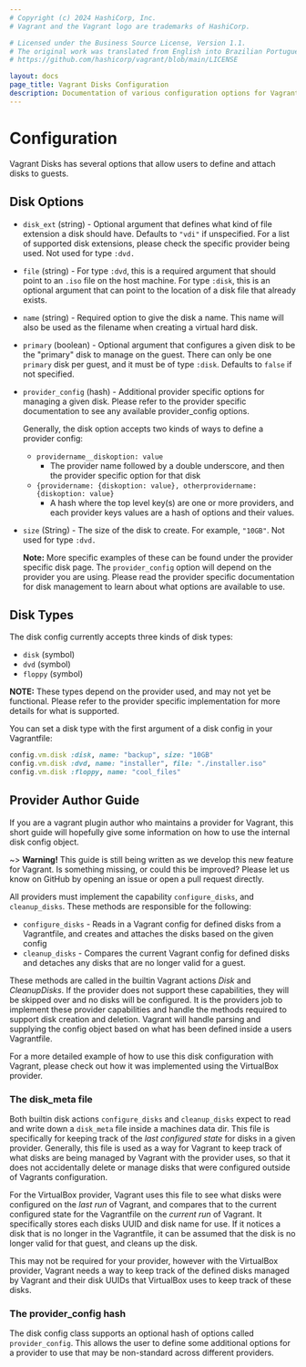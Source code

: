 ```yaml
---
# Copyright (c) 2024 HashiCorp, Inc.
# Vagrant and the Vagrant logo are trademarks of HashiCorp.

# Licensed under the Business Source License, Version 1.1.
# The original work was translated from English into Brazilian Portuguese.
# https://github.com/hashicorp/vagrant/blob/main/LICENSE

layout: docs
page_title: Vagrant Disks Configuration
description: Documentation of various configuration options for Vagrant Disks
---
```


# Configuration

Vagrant Disks has several options that allow users to define and attach disks to guests.

## Disk Options

- `disk_ext` (string) - Optional argument that defines what kind of file
  extension a disk should have. Defaults to `"vdi"` if unspecified. For a list of
  supported disk extensions, please check the specific provider being used.
  Not used for type `:dvd.`

- `file` (string) - For type `:dvd`, this is a required argument that should
  point to an `.iso` file on the host machine. For type `:disk`, this is an
  optional argument that can point to the location of a disk file that already
  exists.

- `name` (string) - Required option to give the disk a name. This name will
  also be used as the filename when creating a virtual hard disk.

- `primary` (boolean) - Optional argument that configures a given disk to be
  the "primary" disk to manage on the guest. There can only be one `primary`
  disk per guest, and it must be of type `:disk`. Defaults to `false` if not
  specified.

- `provider_config` (hash) - Additional provider specific options for managing a given disk. Please refer to
  the provider specific documentation to see any available provider_config options.

  Generally, the disk option accepts two kinds of ways to define a provider config:

  - `providername__diskoption: value`
    - The provider name followed by a double underscore, and then the provider specific option for that disk
  - `{providername: {diskoption: value}, otherprovidername: {diskoption: value}`
    - A hash where the top level key(s) are one or more providers, and each provider keys values are a hash of options and their values.

- `size` (String) - The size of the disk to create. For example, `"10GB"`. Not
  used for type `:dvd.`

  **Note:** More specific examples of these can be found under the provider
  specific disk page. The `provider_config` option will depend on the provider
  you are using. Please read the provider specific documentation for disk
  management to learn about what options are available to use.

## Disk Types

The disk config currently accepts three kinds of disk types:

- `disk` (symbol)
- `dvd` (symbol)
- `floppy` (symbol)

**NOTE:** These types depend on the provider used, and may not yet be functional. Please
refer to the provider specific implementation for more details for what is supported.

You can set a disk type with the first argument of a disk config in your Vagrantfile:

```ruby
config.vm.disk :disk, name: "backup", size: "10GB"
config.vm.disk :dvd, name: "installer", file: "./installer.iso"
config.vm.disk :floppy, name: "cool_files"
```

## Provider Author Guide

If you are a vagrant plugin author who maintains a provider for Vagrant, this short guide will hopefully give some information on how to use the internal disk config object.

~> **Warning!** This guide is still being written as we develop this
new feature for Vagrant. Is something missing, or could this be improved? Please
let us know on GitHub by opening an issue or open a pull request directly.

All providers must implement the capability `configure_disks`, and `cleanup_disks`.
These methods are responsible for the following:

- `configure_disks` - Reads in a Vagrant config for defined disks from a Vagrantfile,
  and creates and attaches the disks based on the given config
- `cleanup_disks` - Compares the current Vagrant config for defined disks and detaches
  any disks that are no longer valid for a guest.

These methods are called in the builtin Vagrant actions _Disk_ and _CleanupDisks_.
If the provider does not support these capabilities, they will be skipped over and no
disks will be configured. It is the providers job to implement these provider capabilities
and handle the methods required to support disk creation and deletion. Vagrant will
handle parsing and supplying the config object based on what has been defined inside
a users Vagrantfile.

For a more detailed example of how to use this disk configuration with Vagrant, please
check out how it was implemented using the VirtualBox provider.

### The disk_meta file

Both builtin disk actions `configure_disks` and `cleanup_disks` expect to read and
write down a `disk_meta` file inside a machines data dir. This file is specifically
for keeping track of the _last configured state_ for disks in a given provider.
Generally, this file is used as a way for Vagrant to keep track of what disks
are being managed by Vagrant with the provider uses, so that it does not accidentally
delete or manage disks that were configured outside of Vagrants configuration.

For the VirtualBox provider, Vagrant uses this file to see what disks were configured
on the _last run_ of Vagrant, and compares that to the current configured state for
the Vagrantfile on the _current run_ of Vagrant. It specifically stores each disks
UUID and disk name for use. If it notices a disk that is no longer in the
Vagrantfile, it can be assumed that the disk is no longer valid for that guest,
and cleans up the disk.

This may not be required for your provider, however with the VirtualBox provider, Vagrant
needs a way to keep track of the defined disks managed by Vagrant and their disk UUIDs
that VirtualBox uses to keep track of these disks.

### The provider_config hash

The disk config class supports an optional hash of options called `provider_config`.
This allows the user to define some additional options for a provider to use that
may be non-standard across different providers.
